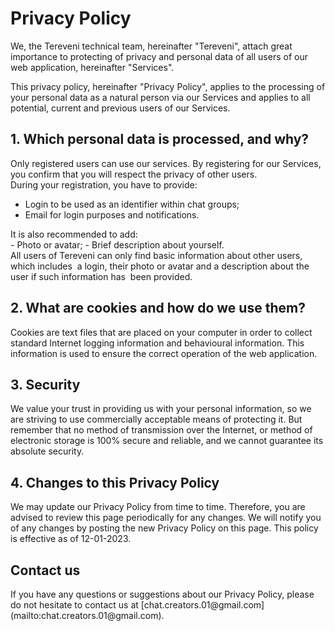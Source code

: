 # Privacy Policy

We, the Tereveni technical team, hereinafter "Tereveni", attach great
importance to protecting of privacy and personal data of all users of our web
application, hereinafter "Services".

This privacy policy, hereinafter "Privacy Policy", applies to the processing of
your personal data as a natural person via our Services and applies to all
potential, current and previous users of our Services.

## 1. Which personal data is processed, and why?

<div className="ml-5">
  <div className="-my-2">
    Only registered users can use our services. By registering for our Services,
    you confirm that you will respect the privacy of other users.
  </div>

  <div className="-mb-5">
    During your registration, you have to provide:
  </div>

  - Login to be used as an identifier within chat groups;
  - Email for login purposes and notifications.

   <div className="-mb-5 -mt-2">
    It is also recommended to add:
   </div>
   - Photo or avatar;
   - Brief description about yourself.

  <div className="-mt-2">
    All users of Tereveni can only find basic information about other users,
    which includes  a login, their photo or avatar and a description about the
    user if such information has  been provided.
  </div>
</div>

## 2. What are cookies and how do we use them?

<div className="ml-5 -mt-2">
  Cookies are text files that are placed on your computer in order to collect
  standard Internet logging information and behavioural information. This
  information is used to ensure the correct operation of the web application.
</div>

## 3. Security

<div className="ml-5 -mt-2">
  We value your trust in providing us with your personal information, so we are
  striving to use commercially acceptable means of protecting it. But remember
  that no method of transmission over the Internet, or method of electronic
  storage is 100% secure and reliable, and we cannot guarantee its absolute
  security.
</div>

## 4. Changes to this Privacy Policy

<div className="ml-5 -mt-2">
  We may update our Privacy Policy from time to time. Therefore, you are
  advised to review this page periodically for any changes. We will notify you
  of any changes by posting the new Privacy Policy on this page. This policy is
  effective as of 12-01-2023.
</div>

## Contact us

<div className="-mt-2">
  If you have any questions or suggestions about our Privacy Policy, please do
  not hesitate to contact us at
  [chat.creators.01@gmail.com](mailto:chat.creators.01@gmail.com).
</div>
